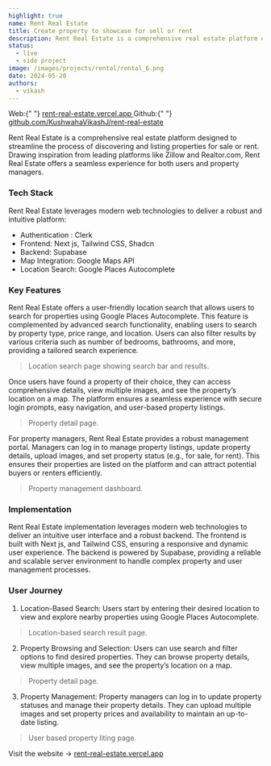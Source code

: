 ```yaml
---
highlight: true
name: Rent Real Estate
title: Create property to showcase for sell or rent
description: Rent Real Estate is a comprehensive real estate platform designed to streamline the process of discovering and listing properties for sale or rent.
status:
  - live
  - side project
image: /images/projects/rental/rental_6.png
date: 2024-05-20
authors:
  - vikash
---
```


<Callout type="white">
  Web:{" "}
  <a href="https://rent-real-estate.vercel.app/" target="_blank">
    rent-real-estate.vercel.app
  </a>
</Callout>

<Callout type="white">
  Github:{" "}
  <a href="https://github.com/KushwahaVikashJ/rent-real-estate" target="_blank">
    github.com/KushwahaVikashJ/rent-real-estate
  </a>
</Callout>

Rent Real Estate is a comprehensive real estate platform designed to streamline the process of discovering and listing properties for sale or rent. Drawing inspiration from leading platforms like Zillow and Realtor.com, Rent Real Estate offers a seamless experience for both users and property managers.

### Tech Stack

Rent Real Estate leverages modern web technologies to deliver a robust and intuitive platform:

- Authentication : Clerk
- Frontend: Next js, Tailwind CSS, Shadcn
- Backend: Supabase
- Map Integration: Google Maps API
- Location Search: Google Places Autocomplete

### Key Features

Rent Real Estate offers a user-friendly location search that allows users to search for properties using Google Places Autocomplete. This feature is complemented by advanced search functionality, enabling users to search by property type, price range, and location. Users can also filter results by various criteria such as number of bedrooms, bathrooms, and more, providing a tailored search experience.

<ImageBlog
  src="/images/projects/rental/rental_6.png"
  width="718"
  height="404"
  alt="Image"
/>
> Location search page showing search bar and results.

Once users have found a property of their choice, they can access comprehensive details, view multiple images, and see the property’s location on a map. The platform ensures a seamless experience with secure login prompts, easy navigation, and user-based property listings.

<ImageBlog
  src="/images/projects/rental/rental_5.png"
  width="718"
  height="404"
  alt="Image"
/>
> Property detail page.

For property managers, Rent Real Estate provides a robust management portal. Managers can log in to manage property listings, update property details, upload images, and set property status (e.g., for sale, for rent). This ensures their properties are listed on the platform and can attract potential buyers or renters efficiently.

<ImageBlog
  src="/images/projects/rental/rental_1.png"
  width="718"
  height="404"
  alt="Image"
/>
> Property management dashboard.

### Implementation

Rent Real Estate implementation leverages modern web technologies to deliver an intuitive user interface and a robust backend. The frontend is built with Next js, and Tailwind CSS, ensuring a responsive and dynamic user experience. The backend is powered by Supabase, providing a reliable and scalable server environment to handle complex property and user management processes.

### User Journey

1. Location-Based Search: Users start by entering their desired location to view and explore nearby properties using Google Places Autocomplete.

<ImageBlog
  src="/images/projects/rental/rental_6.png"
  width="718"
  height="404"
  alt="Image"
/>
> Location-based search result page.

2. Property Browsing and Selection: Users can use search and filter options to find desired properties. They can browse property details, view multiple images, and see the property’s location on a map.

<ImageBlog
  src="/images/projects/rental/rental_5.png"
  width="718"
  height="404"
  alt="Image"
/>
> Property detail page.

3. Property Management: Property managers can log in to update property statuses and manage their property details. They can upload multiple images and set property prices and availability to maintain an up-to-date listing.

<ImageBlog
  src="/images/projects/rental/rental_3.png"
  width="718"
  height="404"
  alt="Image"
/>
> User based property liting page.

Visit the website -> <a href="https://rent-real-estate.vercel.app/" target="_black">rent-real-estate.vercel.app</a>
